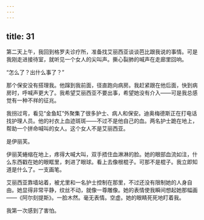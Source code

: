 ```yaml
---
---
---
```

title: 31
---




第二天上午，我回到格罗夫诊疗所，准备找艾丽西亚谈谈芭比跟我说的事情。可是我刚走进接待室，就听见一个女人的尖叫声。撕心裂肺的喊声在走廊里回响。

“怎么了？出什么事了？”

那个保安没有搭理我。他蹿到我前面，径直跑向病房。我赶紧跟在他后面，快到病房时，呼喊声更大了。我希望艾丽西亚不要出事，希望她没有介入——可是我总感觉有一种不祥的征兆。

我拐过弯，看见“金鱼缸”外聚集了很多护士、病人和保安。迪奥梅德斯正在打电话找护理人员。他的衬衣上血迹斑斑——不过不是他自己的血。两名护士跪在地上，帮助一个拼命喊叫的女人。这个女人不是艾丽西亚。

是伊丽芙。

伊丽芙蜷缩在地上，疼得大喊大叫，双手捂住血淋淋的脸。她的眼部血流如注，什么东西戳在她的眼眶里，刺进了眼球。看上去像根棍子。可那不是棍子。我立即知道是什么了。一支画笔。

艾丽西亚靠墙站着，被尤里和一名护士控制在那里，不过还没有限制她的人身自由。她显得非常平静，纹丝不动，就像一尊雕像。她的表情使我瞬间想起她那幅画——《阿尔刻提斯》。一脸木然。毫无表情。空虚。她的眼睛死死地盯着我。

我第一次感到了害怕。